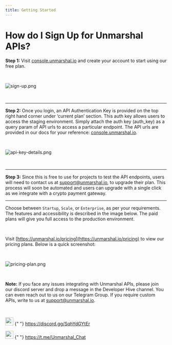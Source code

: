 ```yaml
---
title: Getting Started
---
```


# How do I Sign Up for Unmarshal APIs?

**Step 1:** Visit [console.unmarshal.io](https://console.unmarshal.io) and create your account to start using our free plan.

<br/>

![sign-up.png](./images/getting-started/sign-up.png)

<br/>

---
**Step 2:** Once you login, an API Authentication Key is provided on the top right hand corner under ‘current plan’ section. This auth key allows users to access the staging environment. Simply attach the auth key (auth_key) as a query param of API urls to access a particular endpoint. The API urls are provided in our docs for your reference: [console.unmarshal.io](https://console.unmarshal.io).

<br/>

![api-key-details.png](./images/getting-started/api-key-details.png)

<br/>

---

**Step 3:** Since this is free to use for projects to test the API endpoints, users will need to contact us at [support@unmarshal.io](mailto:support@unmarshal.io), to upgrade their plan. This process will soon be automated and users can upgrade with a single click as we integrate with a crypto payment gateway.

---

Choose between `Startup`, `Scale`, or `Enterprise`, as per your requirements. The features and accessibility is described in the image below. The paid plans will give you full access to the production environment.

<br/>

Visit [https://unmarshal.io/pricing](https://unmarshal.io/pricing) to view our pricing plans. Below is a quick screenshot:

<br/>

![pricing-plan.png](./images/getting-started/pricing-plan.png)

<br/>

**Note:** If you face any issues integrating with Unmarshal APIs, please join our discord server and drop a message in the Developer Hive channel. You can even reach out to us on our Telegram Group. If you require custom APIs, write to us at [support@unmarshal.io](mailto:support@unmarshal.io).

<br/>

<p float="left">
    <img src="./images/getting-started/discord.png" width="25"  />
    {"   "}
    <a href="https://discord.gg/SqhYdGYtEr">https://discord.gg/SqhYdGYtEr</a>
</p>

<p float="left">
    <img src="./images/getting-started/teligram.png" width="25"  />
    {"   "}
    <a href="https://t.me/Unmarshal_Chat">https://t.me/Unmarshal_Chat</a>
</p>

